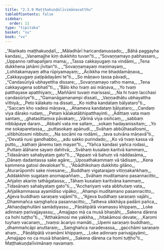 ```yaml
---
title: "2.3.9 Maṭṭhakuṇḍalīvimānavatthu"
tableOfContents: false
sidebar:
  order: 11
type: "tipitaka"
basket: "su"
book: "vv"
---
```



<DynamicBreadcrumb />

<Division number="1207" book="vv" bookNo="19" page="113">

<Paragraph number="1059" type="verses" book="vv">
_“Alaṅkato maṭṭhakuṇḍalī,_  
_Māladhārī haricandanussado;_  
_Bāhā paggayha kandasi,_  
_Vanamajjhe kiṃ dukkhito tuvan”ti._  

</Paragraph>

</Division>
<Division number="1208" book="vv" bookNo="19" page="113">

<Paragraph number="1060" type="verses" book="vv">
_“Sovaṇṇamayo pabhassaro,_  
_Uppanno rathapañjaro mama;_  
_Tassa cakkayugaṃ na vindāmi,_  
_Tena dukkhena jahāmi jīvitan”ti._  

</Paragraph>

</Division>
<Division number="1209" book="vv" bookNo="19" page="113">

<Paragraph number="1061" type="verses" book="vv">
_“Sovaṇṇamayaṃ maṇimayaṃ,_  
_Lohitakamayaṃ atha rūpiyamayaṃ;_  
_Ācikkha me bhaddamāṇava,_  
_Cakkayugaṃ paṭipādayāmi te”ti._  

</Paragraph>

</Division>
<Division number="1210" book="vv" bookNo="19" page="113">

<Paragraph number="1062" type="verses" book="vv">
_So māṇavo tassa pāvadi,_  
_“Candasūriyā ubhayettha dissare;_  
_Sovaṇṇamayo ratho mama,_  
_Tena cakkayugena sobhatī”ti._  

</Paragraph>

</Division>
<Division number="1211" book="vv" bookNo="19" page="114">

<Paragraph number="1063" type="verses" book="vv">
_“Bālo kho tvaṃ asi māṇava,_  
_Yo tvaṃ patthayase apatthiyaṃ;_  
_Maññāmi tuvaṃ marissasi,_  
_Na hi tvaṃ lacchasi candasūriye”ti._  

</Paragraph>

</Division>
<Division number="1212" book="vv" bookNo="19" page="114">

<Paragraph number="1064" type="verses" book="vv">
_“Gamanāgamanampi dissati,_  
_Vaṇṇadhātu ubhayattha vīthiyā;_  
_Peto kālakato na dissati,_  
_Ko nidha kandataṃ bālyataro”ti._  

</Paragraph>

</Division>
<Division number="1213" book="vv" bookNo="19" page="114">

<Paragraph number="1065" type="verses" book="vv">
_“Saccaṃ kho vadesi māṇava,_  
_Ahameva kandataṃ bālyataro;_  
_Candaṃ viya dārako rudaṃ,_  
_Petaṃ kālakatābhipatthayinti._  

</Paragraph>

</Division>
<Division number="1214" book="vv" bookNo="19" page="114">

<Paragraph number="1066" type="verses" book="vv">
_Ādittaṃ vata maṃ santaṃ,_  
_ghatasittaṃva pāvakaṃ;_  
_Vārinā viya osiñcaṃ,_  
_sabbaṃ nibbāpaye daraṃ._  

</Paragraph>

</Division>
<Division number="1215" book="vv" bookNo="19" page="114">

<Paragraph number="1067" type="verses" book="vv">
_Abbahī vata me sallaṃ,_  
_sokaṃ hadayanissitaṃ;_  
_Yo me sokaparetassa,_  
_puttasokaṃ apānudi._  

</Paragraph>

</Division>
<Division number="1216" book="vv" bookNo="19" page="114">

<Paragraph number="1068" type="verses" book="vv">
_Svāhaṃ abbūḷhasallosmi,_  
_sītibhūtosmi nibbuto;_  
_Na socāmi na rodāmi,_  
_tava sutvāna māṇavā”ti._  

</Paragraph>

</Division>
<Division number="1217" book="vv" bookNo="19" page="114">

<Paragraph number="1069" type="verses" book="vv">
_“Devatā nusi gandhabbo,_  
_adu sakko purindado;_  
_Ko vā tvaṃ kassa vā putto,_  
_kathaṃ jānemu taṃ mayan”ti._  

</Paragraph>

</Division>
<Division number="1218" book="vv" bookNo="19" page="114">

<Paragraph number="1070" type="verses" book="vv">
_“Yañca kandasi yañca rodasi,_  
_Puttaṃ āḷāhane sayaṃ dahitvā;_  
_Svāhaṃ kusalaṃ karitvā kammaṃ,_  
_Tidasānaṃ sahabyataṃ gato”ti._  

</Paragraph>

</Division>
<Division number="1219" book="vv" bookNo="19" page="115">

<Paragraph number="1071" type="verses" book="vv">
_“Appaṃ vā bahuṃ vā nāddasāma,_  
_Dānaṃ dadantassa sake agāre;_  
_Uposathakammaṃ vā tādisaṃ,_  
_Kena kammena gatosi devalokan”ti._  

</Paragraph>

</Division>
<Division number="1220" book="vv" bookNo="19" page="115">

<Paragraph number="1072" type="verses" book="vv">
_“Ābādhikohaṃ dukkhito gilāno,_  
_Āturarūpomhi sake nivesane;_  
_Buddhaṃ vigatarajaṃ vitiṇṇakaṅkhaṃ,_  
_Addakkhiṃ sugataṃ anomapaññaṃ._  

</Paragraph>

</Division>
<Division number="1221" book="vv" bookNo="19" page="115">

<Paragraph number="1073" type="verses" book="vv">
_Svāhaṃ muditamano pasannacitto,_  
_Añjaliṃ akariṃ tathāgatassa;_  
_Tāhaṃ kusalaṃ karitvāna kammaṃ,_  
_Tidasānaṃ sahabyataṃ gato”ti._  

</Paragraph>

</Division>
<Division number="1222" book="vv" bookNo="19" page="115">

<Paragraph number="1074" type="verses" book="vv">
_“Acchariyaṃ vata abbhutaṃ vata,_  
_Añjalikammassa ayamīdiso vipāko;_  
_Ahampi muditamano pasannacitto,_  
_Ajjeva buddhaṃ saraṇaṃ vajāmī”ti._  

</Paragraph>

</Division>
<Division number="1223" book="vv" bookNo="19" page="115">

<Paragraph number="1075" type="verses" book="vv">
_“Ajjeva buddhaṃ saraṇaṃ vajāhi,_  
_Dhammañca saṃghañca pasannacitto;_  
_Tatheva sikkhāya padāni pañca,_  
_Akhaṇḍaphullāni samādiyassu._  

</Paragraph>

</Division>
<Division number="1224" book="vv" bookNo="19" page="115">

<Paragraph number="1076" type="verses" book="vv">
_Pāṇātipātā viramassu khippaṃ,_  
_Loke adinnaṃ parivajjayassu;_  
_Amajjapo mā ca musā bhaṇāhi,_  
_Sakena dārena ca hohi tuṭṭho”ti._  

</Paragraph>

</Division>
<Division number="1225" book="vv" bookNo="19" page="115">

<Paragraph number="1077" type="verses" book="vv">
_“Atthakāmosi me yakkha,_  
_hitakāmosi devate;_  
_Karomi tuyhaṃ vacanaṃ,_  
_tvaṃsi ācariyo mamāti._  

</Paragraph>

</Division>
<Division number="1226" book="vv" bookNo="19" page="115">

<Paragraph number="1078" type="verses" book="vv">
_Upemi saraṇaṃ buddhaṃ,_  
_dhammañcāpi anuttaraṃ;_  
_Saṃghañca naradevassa,_  
_gacchāmi saraṇaṃ ahaṃ._  

</Paragraph>

</Division>
<Division number="1227" book="vv" bookNo="19" page="116">

<Paragraph number="1079" type="verses" book="vv">
_Pāṇātipātā viramāmi khippaṃ,_  
_Loke adinnaṃ parivajjayāmi;_  
_Amajjapo no ca musā bhaṇāmi,_  
_Sakena dārena ca homi tuṭṭho”ti._  


</Paragraph>
</Division>

<Paragraph number="1080" type="center" book="vv">
Maṭṭhakuṇḍalīvimānaṃ navamaṃ.
</Paragraph>